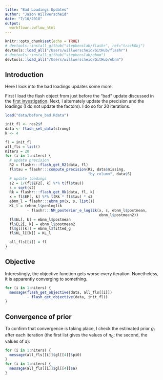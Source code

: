 ```yaml
---
title: "Bad Loadings Updates"
author: "Jason Willwerscheid"
date: "7/16/2018"
output:
  workflowr::wflow_html
---
```


```r
knitr::opts_chunk$set(echo = TRUE)
# devtools::install_github("stephenslab/flashr", ref="trackObj")
devtools::load_all("/Users/willwerscheid/GitHub/flashr")
# devtools::install_github("stephenslab/ebnm")
devtools::load_all("/Users/willwerscheid/GitHub/ebnm")
```


## Introduction

Here I look into the bad loadings updates some more. 

First I load the flash object from just before the "bad" update discussed in the [first investigation](objective3.html). Next, I alternately update the precision and the loadings (I do not update the factors). I do so for 20 iterations.

```r
load("data/before_bad.Rdata")

init_fl <- res2$f
data <- flash_set_data(strong)
k <- 4

fl = init_fl
all_fls = list()
niters = 20
for (i in 1:niters) {
  # update precision
  R2 = flashr:::flash_get_R2(data, fl)
  fl$tau = flashr:::compute_precision(R2, data$missing,
                                      "by_column", data$S)
  # update loadings
  s2 = 1/(fl$EF2[, k] %*% t(fl$tau))
  s = sqrt(s2)
  Rk = flashr:::flash_get_Rk(data, fl, k)
  x = fl$EF[, k] %*% t(Rk * fl$tau) * s2
  ebnm_l = flashr:::ebnm_pn(x, s, list())
  KL_l = (ebnm_l$penloglik
          - flashr:::NM_posterior_e_loglik(x, s, ebnm_l$postmean,
                                           ebnm_l$postmean2))
  fl$EL[, k] = ebnm_l$postmean
  fl$EL2[, k] = ebnm_l$postmean2
  fl$gl[[k]] = ebnm_l$fitted_g
  fl$KL_l[[k]] = KL_l

  all_fls[[i]] = fl
}
```


## Objective

Interestingly, the objective function gets worse every iteration. Nonetheless, it is apparently converging to something.

```r
for (i in 1:niters) {
  message(flash_get_objective(data, all_fls[[i]])
          - flash_get_objective(data, init_fl))
}
```


## Convergence of prior

To confirm that convergence is taking place, I check the estimated prior $g_l$ after each iteration (the first list gives the values of $\pi_0$; the second, the values of $a$):

```r
for (i in 1:niters) {
  message(all_fls[[i]]$gl[[4]]$pi0)
}
for (i in 1:niters) {
  message(all_fls[[i]]$gl[[4]]$a)
}
```
